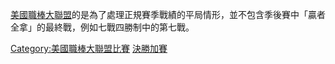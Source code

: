 [[美國職棒大聯盟|美國職棒大聯盟]]的{{le|決勝加賽|One-game playoff}}是為了處理正規賽季戰績的平局情形，並不包含季後賽中「贏者全拿」的最終戰，例如七戰四勝制中的第七戰。

[[Category:美國職棒大聯盟比賽|Category:美國職棒大聯盟比賽]]
[[Category:美國職棒大聯盟季後賽與冠軍|決勝加賽]]